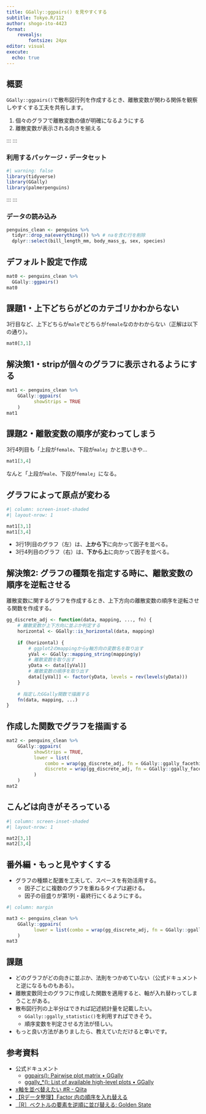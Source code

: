 ```yaml
---
title: GGally::ggpairs() を見やすくする
subtitle: Tokyo.R/112
author: shogo-ito-4423
format: 
    revealjs:
        fontsize: 24px
editor: visual
execute: 
  echo: true
---
```


## 概要

`GGally::ggpairs()`で散布図行列を作成するとき、離散変数が関わる関係を観察しやすくする工夫を共有します。

1.  個々のグラフで離散変数の値が明確になるようにする
2.  離散変数が表示される向きを揃える

::: :::

### 利用するパッケージ・データセット

```r
#| warning: false
library(tidyverse)
library(GGally)
library(palmerpenguins)
```

::: :::

### データの読み込み

```r
penguins_clean <- penguins %>% 
  tidyr::drop_na(everything()) %>% # naを含む行を削除
  dplyr::select(bill_length_mm, body_mass_g, sex, species)
```

## デフォルト設定で作成

```r
mat0 <- penguins_clean %>% 
  GGally::ggpairs()
mat0
```

## 課題1・上下どちらがどのカテゴリかわからない

3行目など、上下どちらが`male`でどちらが`female`なのかわからない（正解は以下の通り）。

```r
mat0[3,1]
```

## 解決策1・stripが個々のグラフに表示されるようにする

```r
mat1 <- penguins_clean %>% 
    GGally::ggpairs(
          showStrips = TRUE
    )
mat1
```

## 課題2・離散変数の順序が変わってしまう

3行4列目も「上段が`female`、下段が`male`」かと思いきや...

```r
mat1[3,4]
```

なんと「上段が`male`、下段が`female`」になる。

## グラフによって原点が変わる

```r
#| column: screen-inset-shaded
#| layout-nrow: 1

mat1[3,1]
mat1[3,4]
```

-   3行1列目のグラフ（左）は、**上から下**に向かって因子を並べる。
-   3行4列目のグラフ（右）は、**下から上**に向かって因子を並べる。

## 解決策2: グラフの種類を指定する時に、離散変数の順序を逆転させる

離散変数に関するグラフを作成するとき、上下方向の離散変数の順序を逆転させる関数を作成する。

```r
gg_discrete_adj <- function(data, mapping, ..., fn) {
    # 離散変数が上下方向に並ぶか判定する
    horizontal <- GGally::is_horizontal(data, mapping)
    
    if (horizontal) {
        # ggplot2のmappingからy軸方向の変数名を取り出す
        yVal <- GGally::mapping_string(mapping$y)
        # 離散変数を取り出す
        yData <- data[[yVal]]
        # 離散変数の順序を取り出す
        data[[yVal]] <- factor(yData, levels = rev(levels(yData)))
    }
    
    # 指定したGGally関数で描画する
    fn(data, mapping, ...)
}
```

## 作成した関数でグラフを描画する

```r
mat2 <- penguins_clean %>% 
    GGally::ggpairs(
          showStrips = TRUE,
          lower = list(
              combo = wrap(gg_discrete_adj, fn = GGally::ggally_facethist),
              discrete = wrap(gg_discrete_adj, fn = GGally::ggally_facetbar)
          )
    )
mat2
```

## こんどは向きがそろっている

```r
#| column: screen-inset-shaded
#| layout-nrow: 1

mat2[3,1]
mat2[3,4]
```

## 番外編・もっと見やすくする

-   グラフの種類と配置を工夫して、スペースを有効活用する。
    -   因子ごとに複数のグラフを重ねるタイプは避ける。
    -   因子の目盛りが第1列・最終行にくるようにする。

```r
#| column: margin

mat3 <- penguins_clean %>% 
    GGally::ggpairs(
          lower = list(combo = wrap(gg_discrete_adj, fn = GGally::ggally_dot_no_facet), discrete = "ratio")
    )
mat3
```

## 課題

-   どのグラフがどの向きに並ぶか、法則をつかめていない（公式ドキュメントと逆になるものもある）。
-   離散変数同士のグラフに作成した関数を適用すると、軸が入れ替わってしまうことがある。
-   散布図行列の上半分はできれば記述統計量を記載したい。
    -   `GGally::ggally_statistic()`を利用すればできそう。
    -   順序変数を判定させる方法が怪しい。
-   もっと良い方法がありましたら、教えていただけると幸いです。

## 参考資料

-   公式ドキュメント
    -   [ggpairs(): Pairwise plot matrix • GGally](https://ggobi.github.io/ggally/articles/ggpairs.html)
    -   [ggally\_\*(): List of available high-level plots • GGally](https://ggobi.github.io/ggally/articles/ggally_plots.html)
-   [x軸を並べ替えたい #R - Qiita](https://qiita.com/kazutan/items/7840f743d642122d1219)
-   [【Rデータ整理】Factor 内の順序を入れ替える](https://mom-neuroscience.com/r-factor-levels/)
-   [［R］ベクトルの要素を逆順に並び替える: Golden State](http://goldenstate.cocolog-nifty.com/blog/2019/07/post-fa754d.html)
